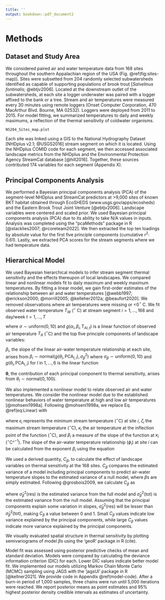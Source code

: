 ```yaml
---
title: ''
output: bookdown::pdf_document2
---
```

# Methods
## Dataset and Study Area
We considered paired air and water temperature data from 168 sites throughout the southern Appalachian region of the USA (Fig. \@ref(fig:sites-map)). Sites were subsetted from 204 randomly selected subwatersheds identified as capable of supporting populations of brook trout [*Salvelinus fontinalis*; @ebtjv2006]. Located at the downstream outlet of the subwatersheds, at each site a logger underwater was paired with a logger affixed to the bank or a tree. Stream and air temperatures were measured every 30 minutes using remote loggers (Onset Computer Corporation, 470 MacArthur Blvd. Bourne, MA 02532). Loggers were deployed from 2011 to 2015. For model fitting, we summarized temperatures to daily and weekly maximums, a reflection of the thermal sensitivity of coldwater organisms. 

```r
NS204_Sites_map.plot
```

Each site was linked using a GIS to the National Hydrography Dataset [NHDplus v2.1; @USGS2016] stream segment on which it is located. Using the NHDplus COMID code for each segment, we then accessed associated landscape metrics from the NHDplus and the Environmental Protection Agency StreamCat database [@hill2016]. Together, these sources contributed 174 variables for each segment (Appendix X).

## Principal Components Analysis
We performed a Bayesian principal components analysis (PCA) of the segment-level NHDplus and StreamCat predictors at >9,000 sites of known BKT habitat obtained through EcoSHEDS (www.usgs.gov/apps/ecosheds) and the Eastern Brook Trout Joint Venture [@ebtjv2006]. Landscape variables were centered and scaled prior. We used Bayesian principal components analysis (PCA) due to its ability to take N/A values in inputs. Analysis was completed using the “pcaMethods” package in R [@stacklies2007; @rcoreteam2022]. We then extracted the top ten loadings by absolute value for the first five principle components (cumulative r$^2$: 0.61). Lastly, we extracted PCA scores for the stream segments where we had temperature data.

## Hierarchical Model
We used Bayesian hierarchical models to infer stream segment thermal sensitivity and the effects thereupon of local landscapes. We compared linear and nonlinear models fit to daily maximum and weekly maximum temperatures. By fitting a linear model, we gain first-order estimates of the relationship between air and water temperatures [@webb1997; @erickson2000; @morrill2005; @kelleher2012a; @beaufort2020]. We removed observations where air temperatures were missing or <0$^\circ$ C. We fit observed water temperature $T_W$ ($^\circ$ C) at stream segment $i = 1,...,168$ and day/week $t = 1,...,T$

\begin{equation}
  \text{T}_{Wi,t} \sim \text{normal}(g(\alpha_i, \beta_i, \text{T}_{Ai,t}), \sigma^2)
  (\#eq:Observation)
\end{equation}

where $\sigma \sim \text{uniform}(0,10)$ and $g(\alpha_i, \beta_i, \text{T}_{Ai,t})$ is a linear function of observed air temperature $T_A$ ($^\circ$C) and the top five principle components of landscape variables:

\begin{equation}
  g(\alpha_i, \beta_i, \text{T}_{Ai,t}) = \alpha_i + \beta_i\text{T}_{Ai,t}.
  (\#eq:Linear)
\end{equation}

$\beta_i$, the slope of the linear air-water temperature relationship at each site, arises from $\beta_i \sim \text{normal}(g(\theta_l, \text{PCA}_{l,i}), \sigma^2_\beta)$ where $\sigma_\beta \sim \text{uniform}(0,10)$ and $g(\theta_l, \text{PCA}_{l,i})$ for $l$ in $1,...,6$ is the linear function

\begin{equation}
  g(\theta_l, \text{PCA}_{l,i}) = \theta_1\text{PCA}_1 + \theta_2\text{PCA}_2 + \theta_3\text{PCA}_3 + \theta_4\text{PCA}_4 + \theta_5\text{PCA}_5 + \theta_6\text{PCA}_6.
  (\#eq:PCALinear)
\end{equation}

$\bm{\theta}$, the contribution of each principal component to thermal sensitivity, arises from $\theta_l \sim \text{normal}(0, 100)$.

We also implemented a nonlinear model to relate observed air and water temperatures. We consider the nonlinear model due to the established nonlinear behaviors of water temperature at high and low air temperatures [@mohseni1998a]. Following @mohseni1998a, we replace Eq. \@ref(eq:Linear) with

\begin{equation}
  g(\epsilon_i, \zeta_i, \beta_i, \kappa_i, \text{T}_{Ai,t}) = \epsilon_i + \frac{\zeta_i - \epsilon_i}{1 + e^{\beta_i(\kappa_i - \text{T}_{Ai,t})}},
  (\#eq:MohseniModel)
\end{equation}

where $\epsilon_i$ represents the minimum stream temperature ($^\circ$C) at site $i$, $\zeta_i$ the maximum stream temperature ($^\circ$C), $\kappa_i$ the air temperature at the inflection point of the function ($^\circ$C), and $\beta_i$ a measure of the slope of the function at $\kappa_i$ ($^\circ$C^$^{-1}$). The slope of the air-water temperature relationship ($\phi_i$) at site $i$ can be calculated from the exponent $\beta_i$ using the equation

\begin{equation}
  \beta_i = \frac{4\text{tan}\phi_i}{\zeta_i - \epsilon_i}.
  (\#eq:CalcSlope)
\end{equation}

We used a derived quantity, $C_\beta$, to calculate the effect of landscape variables on thermal sensitivity at the 168 sites. $C_\beta$ compares the estimated variance of a model including principal components to predict air-water temperature slopes to the estimated variance of a null model, where $\beta$s are simply estimated. Following @grosbois2009, we calculate $C_\beta$ as

\begin{equation}
  C_\beta = 1 - \frac{\hat{\sigma}^2_\beta(\text{res})}{\hat{\sigma}^2_\beta(\text{tot})}\,,
  (\#eq:C-beta)
\end{equation}

where $\hat{\sigma}^2_\beta(\text{res})$ is the estimated variance from the full model and $\hat{\sigma}^2_\beta(\text{tot})$ is the estimated variance from the null model. Assuming that the principal components explain some variation in slopes, $\hat{\sigma}^2_\beta(\text{res})$ will be lesser than $\hat{\sigma}^2_\beta(\text{tot})$, making $C_\beta$ a value between 0 and 1. Small $C_\beta$ values indicate low variance explained by the principal components, while large $C_\beta$ values indicate more variance explained by the principal components.

We visually evaluated spatial structure in thermal sensitivity by plotting semivariograms of model $\beta$s using the 'geoR' package in R (cite).

Model fit was assessed using posterior predictive checks of mean and standard deviation. Models were compared by calculating the deviance information criterion (DIC) for each. Lower DIC values indicate better model fit. We implemented our models utilizing Markov Chain Monte Carlo (MCMC) sampling using JAGS with the 'jagsUI' package in R [@kellner2021]. We provide code in Appendix \@ref(model-code). After a burn-in period of 1,000 samples, three chains were run until 5,000 iterations were reached. We report posterior means as point estimates and 95% highest posterior density credible intervals as estimates of uncertainty.